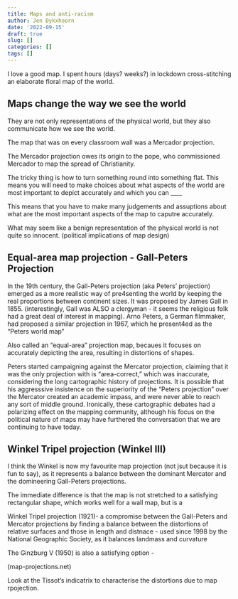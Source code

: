 ```yaml
---
title: Maps and anti-racism
author: Jen Dykxhoorn
date: '2022-09-15'
draft: true
slug: []
categories: []
tags: []
---
```


I love a good map. I spent hours (days? weeks?) in lockdown cross-stitching an elaborate floral map of the world. 


## Maps change the way we see the world
They are not only representations of the physical world, but they also communicate how we see the world. 

The map that was on every classroom wall was a Mercador projection. 

The Mercador projection owes its origin to the pope, who commissioned Mercador to map the spread of Christianity. 

The tricky thing is how to turn something round into something flat. This means you will need to make choices about what aspects of the world are most important to depict accurately and which you can ____

This means that you have to make many judgements and assuptions about what are the most important aspects of the map to caputre accurately. 

What may seem like a benign representation of the physical world is not quite so innocent. (political implications of map design) 

## Equal-area map projection - Gall-Peters Projection

In the 19th century, the Gall-Peters projection (aka Peters' projection) emerged as a more realistic way of pre4senting the world by keeping the real proportions between continent sizes. It was proposed by James Gall in 1855. (interestingly, Gall was ALSO a clergyman - it seems the religious folk had a great deal of interest in mapping). Arno Peters, a German filmmaker, had proposed a similar projection in 1967, which he present4ed as the "Peters world map" 

Also called an "equal-area" projection map, becaues it focuses on accurately depicting the area, resulting in distortions of shapes. 

Peters started campaigning against the Mercator projection, claiming that it was the only projection with is "area-correct," which was inaccurate, considering the long cartographic history of projections. It is possible that his aggresssive insistence on the superiority of the "Peters projection" over the Mercator created an academic impass, and were never able to reach any sort of middle ground. Ironically, these cartographic debates had a polarizing effect on the mapping community, although his focus on the political nature of maps may have furthered the conversation that we are continuing to have today. 




## Winkel Tripel projection (Winkel III)
I think the Winkel is now my favourite map projection (not jsut because it is fun to say), as it represents a balance between the dominant Mercator and the domineering Gall-Peters projections.

The immediate difference is that the map is not stretched to a satisfying rectangular shape, which works well for a wall map, but is a 

Winkel Tripel projection (1921)- a compromise between the Gall-Peters and Mercator projections by finding a balance between the distortions of relative surfaces and those in length and distnace - used since 1998 by the National Geographic Society, as it balances landmass and curvature 



The Ginzburg V (1950) is also a satisfying option - 

(map-projections.net)




Look at the Tissot's indicatrix to characterise the distortions due to map rpojection. 



